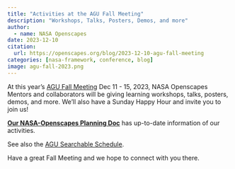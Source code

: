 ```yaml
---
title: "Activities at the AGU Fall Meeting"
description: "Workshops, Talks, Posters, Demos, and more"
author:
  - name: NASA Openscapes
date: 2023-12-10
citation: 
  url: https://openscapes.org/blog/2023-12-10-agu-fall-meeting
categories: [nasa-framework, conference, blog]
image: agu-fall-2023.png
---
```


At this year's [AGU Fall Meeting](https://www.agu.org/fall-meeting) Dec 11 - 15, 2023, NASA Openscapes Mentors and collaborators will be giving learning workshops, talks, posters, demos, and more. We'll also have a Sunday Happy Hour and invite you to join us!

[**Our NASA-Openscapes Planning Doc**](https://NASA-Openscapes.github.io/2023-planning-agu) has up-to-date information of our activities.


See also the [AGU Searchable Schedule](https://agu.confex.com/agu/fm23/meetingapp.cgi/Home/0). 

Have a great Fall Meeting and we hope to connect with you there.

